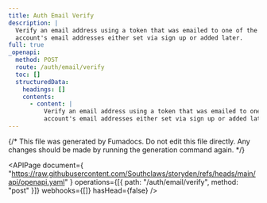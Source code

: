 ```yaml
---
title: Auth Email Verify
description: |
  Verify an email address using a token that was emailed to one of the
  account's email addresses either set via sign up or added later.
full: true
_openapi:
  method: POST
  route: /auth/email/verify
  toc: []
  structuredData:
    headings: []
    contents:
      - content: |
          Verify an email address using a token that was emailed to one of the
          account's email addresses either set via sign up or added later.
---
```


{/* This file was generated by Fumadocs. Do not edit this file directly. Any changes should be made by running the generation command again. */}

<APIPage
  document={
    "https://raw.githubusercontent.com/Southclaws/storyden/refs/heads/main/api/openapi.yaml"
  }
  operations={[{ path: "/auth/email/verify", method: "post" }]}
  webhooks={[]}
  hasHead={false}
/>
